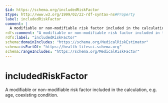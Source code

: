 ```yaml
---
$id: https://schema.org/includedRiskFactor
$type: http://www.w3.org/1999/02/22-rdf-syntax-ns#Property
label: includedRiskFactor
comment: |
  A modifiable or non-modifiable risk factor included in the calculation, e.g. age, coexisting condition.
rdfs:comment: "A modifiable or non-modifiable risk factor included in the calculation, e.g. age, coexisting condition."
rdfs:label: "includedRiskFactor"
schema:domainIncludes: "https://schema.org/MedicalRiskEstimator"
schema:isPartOf: "https://health-lifesci.schema.org"
schema:rangeIncludes: "https://schema.org/MedicalRiskFactor"
---
```


# includedRiskFactor

A modifiable or non-modifiable risk factor included in the calculation, e.g. age, coexisting condition.

